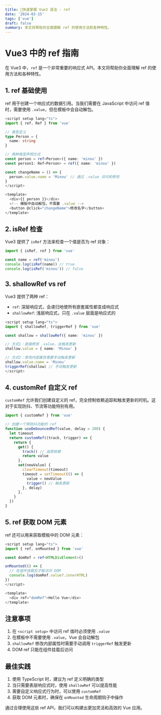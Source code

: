```yaml
---
title: 🚀快速掌握 Vue3 语法 - ref
date: '2024-03-15'
tags: ['vue']
draft: false
summary: 本文将帮助你全面理解 ref 的使用方法和各种特性。
---
```


# Vue3 中的 ref 指南

在 Vue3 中，`ref` 是一个非常重要的响应式 API。本文将帮助你全面理解 ref 的使用方法和各种特性。

## 1. ref 基础使用

ref 用于创建一个响应式的数据引用。当我们需要在 JavaScript 中访问 ref 值时，需要使用 `.value`，但在模板中会自动解包。

```typescript
<script setup lang="ts">
import { ref, Ref } from 'vue'

// 类型定义
type Person = {
  name: string
}

// 两种类型声明方式
const person = ref<Person>({ name: 'minou' })
const person1: Ref<Person> = ref({ name: 'minou' })

const changeName = () => {
  person.value.name = 'Minou' // 通过 .value 访问和修改
}
</script>

<template>
  <div>{{ person }}</div>
  <!-- 模板中自动解包，不需要 .value -->
  <button @click="changeName">修改名字</button>
</template>
```

## 2. isRef 检查

Vue3 提供了 `isRef` 方法来检查一个值是否为 ref 对象：

```typescript
import { isRef, ref } from 'vue'

const name = ref('minou')
console.log(isRef(name)) // true
console.log(isRef('minou')) // false
```

## 3. shallowRef vs ref

Vue3 提供了两种 ref：

- `ref`: 深层响应式，会递归地使所有嵌套属性都变成响应式
- `shallowRef`: 浅层响应式，只在 `.value` 层面是响应式的

```typescript
<script setup lang="ts">
import { shallowRef, triggerRef } from 'vue'

const shallow = shallowRef({ name: 'minou' })

// 方式1：直接修改 .value，会触发更新
shallow.value = { name: 'Minou' }

// 方式2：修改内部属性需要手动触发更新
shallow.value.name = 'Minou'
triggerRef(shallow) // 手动触发更新
</script>
```

## 4. customRef 自定义 ref

`customRef` 允许我们创建自定义的 ref，完全控制依赖追踪和触发更新的时机。这对于实现防抖、节流等功能特别有用。

```typescript
import { customRef } from 'vue'

// 创建一个带防抖功能的 ref
function useDebouncedRef(value, delay = 200) {
  let timeout
  return customRef((track, trigger) => {
    return {
      get() {
        track() // 追踪依赖
        return value
      },
      set(newValue) {
        clearTimeout(timeout)
        timeout = setTimeout(() => {
          value = newValue
          trigger() // 触发更新
        }, delay)
      },
    }
  })
}
```

## 5. ref 获取 DOM 元素

ref 还可以用来获取模板中的 DOM 元素：

```typescript
<script setup lang="ts">
import { ref, onMounted } from 'vue'

const domRef = ref<HTMLDivElement>()

onMounted(() => {
  // 在组件挂载后才能访问 DOM
  console.log(domRef.value?.innerHTML)
})
</script>

<template>
  <div ref="domRef">Hello Vue</div>
</template>
```

## 注意事项

1. 在 `<script setup>` 中访问 ref 值时必须使用 `.value`
2. 在模板中不需要使用 `.value`，Vue 会自动解包
3. `shallowRef` 修改内部属性时需要手动调用 `triggerRef` 触发更新
4. DOM ref 只能在组件挂载后访问

## 最佳实践

1. 使用 TypeScript 时，建议为 ref 定义明确的类型
2. 当只需要表层响应式时，使用 `shallowRef` 可以提高性能
3. 需要自定义响应式行为时，可以使用 `customRef`
4. 获取 DOM 元素时，确保在 `onMounted` 生命周期钩子中操作

通过合理使用这些 ref API，我们可以构建出更加灵活和高效的 Vue 应用。

